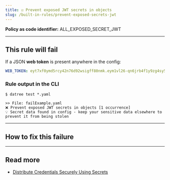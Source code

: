 ```yaml
---
title: ☑️ Prevent exposed JWT secrets in objects
slug: /built-in-rules/prevent-exposed-secrets-jwt
---
```




<CommonOverview />

**Policy as code identifier:** ALL_EXPOSED_SECRET_JWT

---

## This rule will fail

If a JSON **web token** is present anywhere in the config:

```yaml
WEB_TOKEN: eyt7xf0ymd5rcy42n76d92wsigff80nmk.eym1vl26-qn6jrb4f1y9zg4sy5dfzka541gfr5/ll_250sg_/ku-ulv59iqkiao-.T6G4yz2ERwX5fd0BuiWAIHgvjVgBqa16B1WeCIxH0UQut1
```

### Rule output in the CLI

```terminal
$ datree test *.yaml

>> File: failExample.yaml
❌ Prevent exposed JWT secrets in objects [1 occurrence]
💡 Secret data found in config - keep your sensitive data elsewhere to prevent it from being stolen 
```

---

## How to fix this failure

<CommonHowToFix />

---

## Read more

- [Distribute Credentials Securely Using Secrets](https://kubernetes.io/docs/tasks/inject-data-application/distribute-credentials-secure/)
